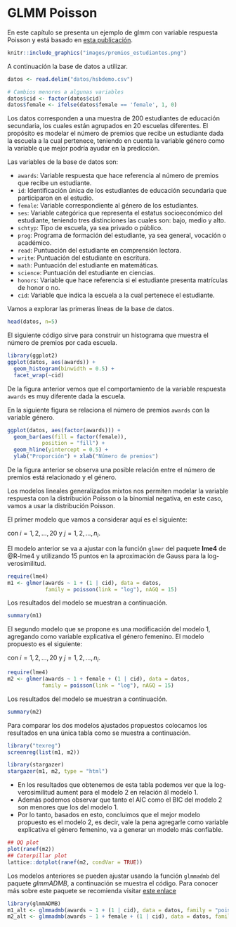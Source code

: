# GLMM Poisson {#glmm_poisson}

En este capítulo se presenta un ejemplo de glmm con variable respuesta Poisson y está basado en [esta publicación](https://stats.oarc.ucla.edu/r/faq/random-coefficient-poisson-models/).

```r
knitr::include_graphics("images/premios_estudiantes.png")
```

A continuación la base de datos a utilizar.

```r
datos <- read.delim("datos/hsbdemo.csv")

# Cambios menores a algunas variables
datos$cid <- factor(datos$cid)
datos$female <- ifelse(datos$female == 'female', 1, 0)
```

Los datos corresponden a una muestra de 200 estudiantes de educación secundaria, los cuales están agrupados en 20 escuelas diferentes. El propósito es modelar el número de premios que recibe un estudiante dada la escuela a la cual pertenece, teniendo en cuenta la variable género como la variable que mejor podría ayudar en la predicción.

Las variables de la base de datos son:

- `awards`: Variable respuesta que hace referencia al número de premios que recibe un estudiante.
- `id`: Identificación única de los estudiantes de educación secundaria que participaron en el estudio.
- `female`: Variable correspondiente al género de los estudiantes.
- `ses`: Variable categórica que representa el estatus socioeconómico del estudiante, teniendo tres distinciones las cuales son: bajo, medio y alto.
- `schtyp`: Tipo de escuela, ya sea privado o público.
- `prog`: Programa de formación del estudiante, ya sea general, vocación o académico.
- `read`: Puntuación del estudiante en comprensión lectora.
- `write`: Puntuación del estudiante en escritura.
- `math`: Puntuación del estudiante en matemáticas.
- `science`: Puntuación del estudiante en ciencias.
- `honors`: Variable que hace referencia si el estudiante presenta matrículas de honor o no.
- `cid`: Variable que indica la escuela a la cual pertenece el estudiante.

Vamos a explorar las primeras líneas de la base de datos.

```r
head(datos, n=5)
```

El siguiente código sirve para construir un histograma que muestra el número de premios por cada escuela.

```r
library(ggplot2)
ggplot(datos, aes(awards)) + 
  geom_histogram(binwidth = 0.5) + 
  facet_wrap(~cid)
```

De la figura anterior vemos que el comportamiento de la variable respuesta `awards` es muy diferente dada la escuela.

En la siguiente figura se relaciona el número de premios `awards` con la variable género.

```r
ggplot(datos, aes(factor(awards))) + 
  geom_bar(aes(fill = factor(female)), 
           position = "fill") +
  geom_hline(yintercept = 0.5) +
  ylab("Proporción") + xlab("Número de premios")
```

De la figura anterior se observa una posible relación entre el número de premios está relacionado y el género.

Los modelos lineales generalizados mixtos nos permiten modelar la variable respuesta con la distribución Poisson o la binomial negativa, en este caso, vamos a usar la distribución Poisson. 

El primer modelo que vamos a considerar aquí es el siguiente:

\begin{align*} 
y_{ij} | b_0 &\sim  Poisson(\mu_{ij}) \\ 
\log(\mu_{ij}) &= \beta_0 + b_{0i} \\
b_0 &\sim N(0, \sigma_{b0}^2)
\end{align*}

con $i=1, 2, \ldots, 20$ y $j=1, 2, \ldots, n_i$.

El modelo anterior se va a ajustar con la función `glmer` del paquete **lme4** de @R-lme4 y utilizando 15 puntos en la aproximación de Gauss para la log-verosimilitud.

```r
require(lme4)
m1 <- glmer(awards ~ 1 + (1 | cid), data = datos, 
            family = poisson(link = "log"), nAGQ = 15)
```

Los resultados del modelo se muestran a continuación.

```r
summary(m1)
```

El segundo modelo que se propone es una modificación del modelo 1, agregando como variable explicativa el género femenino. El modelo propuesto es el siguiente:

\begin{align*} 
y_{ij} | b_0 &\sim  Poisson(\mu_{ij}) \\ 
\log(\mu_{ij}) &= \beta_0 + \beta_1 female_{ij} + b_{0i} \\
b_0 &\sim N(0, \sigma_{b0}^2)
\end{align*}

con $i=1, 2, \ldots, 20$ y $j=1, 2, \ldots, n_i$.

```r
require(lme4)
m2 <- glmer(awards ~ 1 + female + (1 | cid), data = datos, 
           family = poisson(link = "log"), nAGQ = 15)
```

Los resultados del modelo se muestran a continuación.

```r
summary(m2)
```

Para comparar los dos modelos ajustados propuestos colocamos los resultados en una única tabla como se muestra a continuación.

```r
library("texreg")
screenreg(list(m1, m2))
```

```r
library(stargazer)
stargazer(m1, m2, type = "html")
```

- En los resultados que obtenemos de esta tabla podemos ver que la log-verosimilitud aument para el modelo 2 en relación ál modelo 1.
- Además podemos observar  que tanto el AIC como el BIC del modelo 2 son menores que los del modelo 1.
- Por lo tanto, basados en esto, concluimos que el mejor modelo  propuesto es el modelo 2, es decir, vale la pena agregarle como variable explicativa el género femenino, va a generar un modelo más confiable.

```r
## QQ plot
plot(ranef(m2))
## Caterpillar plot
lattice::dotplot(ranef(m2, condVar = TRUE))
```

Los modelos anteriores se pueden ajustar usando la función `glmmadmb` del paquete *glmmADMB*, a continuación se muestra el código. Para conocer más sobre este paquete se recomienda visitar [este enlace](https://glmmadmb.r-forge.r-project.org/)

```r
library(glmmADMB)
m1_alt <- glmmadmb(awards ~ 1 + (1 | cid), data = datos, family = "poisson", link = "log")
m2_alt <- glmmadmb(awards ~ 1 + female + (1 | cid), data = datos, family = "poisson", link = "log")
```


